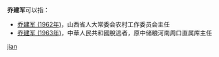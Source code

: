 '''乔建军'''可以指：
* [[乔建军_(1962年)|乔建军 (1962年)]]，山西省人大常委会农村工作委员会主任
* [[乔建军_(1963年)|乔建军 (1963年)]]，中華人民共和國脫逃者，原中储粮河南周口直属库主任

{{disambig}}

[[Category:三字乔姓人名消歧义|jian]]